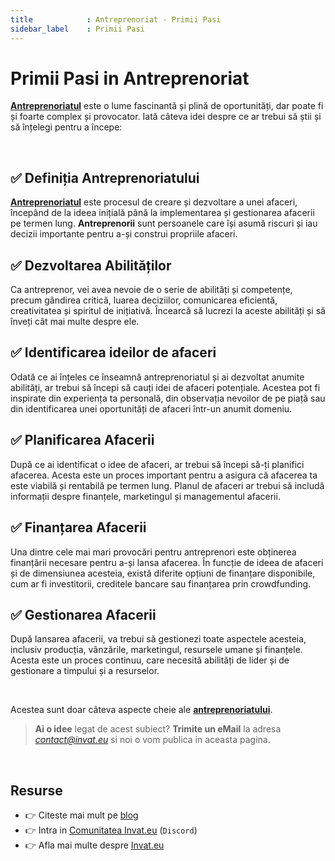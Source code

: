 ```yaml
---
title            : Antreprenoriat - Primii Pasi
sidebar_label    : Primii Pasi
---
```


# Primii Pasi in Antreprenoriat

**[Antreprenoriatul](/antreprenoriat/)** este o lume fascinantă și plină de oportunități, dar poate fi și foarte complex și provocator. 
Iată câteva idei despre ce ar trebui să știi și să înțelegi pentru a începe:

<br />

## ✅ **Definiția Antreprenoriatului**

**[Antreprenoriatul](/antreprenoriat/)** este procesul de creare și dezvoltare a unei afaceri, începând de la ideea inițială până la implementarea și gestionarea afacerii pe termen lung. 
**Antreprenorii** sunt persoanele care își asumă riscuri și iau decizii importante pentru a-și construi propriile afaceri.

## ✅ **Dezvoltarea Abilităților** 

Ca antreprenor, vei avea nevoie de o serie de abilități și competențe, precum gândirea critică, luarea deciziilor, comunicarea eficientă, creativitatea și spiritul de inițiativă. 
Încearcă să lucrezi la aceste abilități și să înveți cât mai multe despre ele.

## ✅ **Identificarea ideilor de afaceri** 

Odată ce ai înțeles ce înseamnă antreprenoriatul și ai dezvoltat anumite abilități, ar trebui să începi să cauți idei de afaceri potențiale. 
Acestea pot fi inspirate din experiența ta personală, din observația nevoilor de pe piață sau din identificarea unei oportunități de afaceri într-un anumit domeniu.

## ✅ **Planificarea Afacerii** 

După ce ai identificat o idee de afaceri, ar trebui să începi să-ți planifici afacerea.
Acesta este un proces important pentru a asigura că afacerea ta este viabilă și rentabilă pe termen lung. Planul de afaceri ar trebui să includă informații despre finanțele, marketingul și managementul afacerii.

## ✅ **Finanțarea Afacerii** 

Una dintre cele mai mari provocări pentru antreprenori este obținerea finanțării necesare pentru a-și lansa afacerea. 
În funcție de ideea de afaceri și de dimensiunea acesteia, există diferite opțiuni de finanțare disponibile, cum ar fi investitorii, creditele bancare sau finanțarea prin crowdfunding.

## ✅ **Gestionarea Afacerii** 

După lansarea afacerii, va trebui să gestionezi toate aspectele acesteia, inclusiv producția, vânzările, marketingul, resursele umane și finanțele. 
Acesta este un proces continuu, care necesită abilități de lider și de gestionare a timpului și a resurselor.

<br />

Acestea sunt doar câteva aspecte cheie ale **[antreprenoriatului](/antreprenoriat/)**. 

> **Ai o idee** legat de acest subiect? **Trimite un eMail** la adresa *contact@invat.eu* si noi o vom publica in aceasta pagina.

<br />

## Resurse

- 👉 Citeste mai mult pe [blog](https://www.blog.invat.eu/)
- 👉 Intra in [Comunitatea Invat.eu](https://discord.gg/3qmQKAHKS2) (`Discord`)  
- 👉 Afla mai multe despre [Invat.eu](/intro) 
